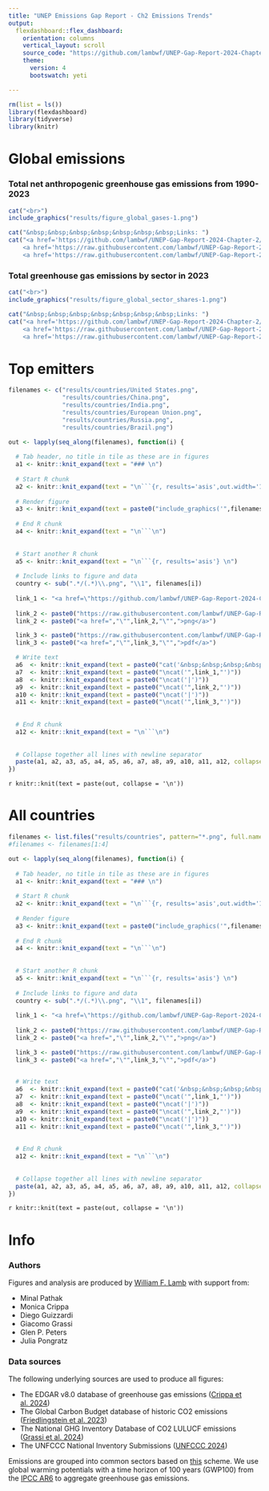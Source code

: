 ```yaml
---
title: "UNEP Emissions Gap Report - Ch2 Emissions Trends"
output: 
  flexdashboard::flex_dashboard:
    orientation: columns
    vertical_layout: scroll
    source_code: "https://github.com/lambwf/UNEP-Gap-Report-2024-Chapter-2"
    theme:
      version: 4
      bootswatch: yeti

---
```


<style type="text/css">

body {
	width: 940px;
	margin: auto;
}

html {
  font-size: 14px;
}

.chart-title {  /* chart_title  */
  font-size: 16px;

.figure-title {  /* figure_title  */
  color: red;
  font-size: 20px;


</style>



```r

rm(list = ls())
library(flexdashboard)
library(tidyverse)
library(knitr)

```


Global emissions
=====================================  

### Total net anthropogenic greenhouse gas emissions from 1990-2023

```r
cat("<br>")
include_graphics("results/figure_global_gases-1.png")

```
```r

cat("&nbsp;&nbsp;&nbsp;&nbsp;&nbsp;&nbsp;&nbsp;Links: ")
cat("<a href='https://github.com/lambwf/UNEP-Gap-Report-2024-Chapter-2/raw/main/results/UNEP-Gap-Report-2024-Chapter-2-Data-Global.xlsx'>data</a>|
    <a href='https://raw.githubusercontent.com/lambwf/UNEP-Gap-Report-2024-Chapter-2/main/results/figure_global_gases-1.png'>png</a>|
    <a href='https://raw.githubusercontent.com/lambwf/UNEP-Gap-Report-2024-Chapter-2/main/results/figure_global_gases-1.pdf'>pdf</a>")
```



### Total greenhouse gas emissions by sector in 2023

```r
cat("<br>")
include_graphics("results/figure_global_sector_shares-1.png")

```
```r

cat("&nbsp;&nbsp;&nbsp;&nbsp;&nbsp;&nbsp;&nbsp;Links: ")
cat("<a href='https://github.com/lambwf/UNEP-Gap-Report-2024-Chapter-2/raw/main/results/UNEP-Gap-Report-2024-Chapter-2-Data-Global.xlsx'>data</a>|
    <a href='https://raw.githubusercontent.com/lambwf/UNEP-Gap-Report-2024-Chapter-2/main/results/figure_global_sector_shares-1.png'>png</a>|
    <a href='https://raw.githubusercontent.com/lambwf/UNEP-Gap-Report-2024-Chapter-2/main/results/figure_global_sector_shares-1.pdf'>pdf</a>")

```

Top emitters
=====================================  


```r

filenames <- c("results/countries/United States.png",
               "results/countries/China.png",
               "results/countries/India.png",
               "results/countries/European Union.png",
               "results/countries/Russia.png",
               "results/countries/Brazil.png")

out <- lapply(seq_along(filenames), function(i) {
  
  # Tab header, no title in tile as these are in figures
  a1 <- knitr::knit_expand(text = "### \n")
  
  # Start R chunk
  a2 <- knitr::knit_expand(text = "\n```{r, results='asis',out.width='100%'} \n")
  
  # Render figure
  a3 <- knitr::knit_expand(text = paste0("include_graphics('",filenames[i],"')"))
  
  # End R chunk
  a4 <- knitr::knit_expand(text = "\n```\n")
  
  
  # Start another R chunk
  a5 <- knitr::knit_expand(text = "\n```{r, results='asis'} \n")
  
  # Include links to figure and data
  country <- sub(".*/(.*)\\.png", "\\1", filenames[i])
  
  link_1 <- "<a href=\"https://github.com/lambwf/UNEP-Gap-Report-2024-Chapter-2/raw/main/results/UNEP-Gap-Report-2024-Chapter-2-Data-Countries.xlsx\">data</a>"
  
  link_2 <- paste0("https://raw.githubusercontent.com/lambwf/UNEP-Gap-Report-2024-Chapter-2/main/results/countries/",country,".png")
  link_2 <- paste0("<a href=","\"",link_2,"\"",">png</a>")

  link_3 <- paste0("https://raw.githubusercontent.com/lambwf/UNEP-Gap-Report-2024-Chapter-2/main/results/countries/",country,".pdf")
  link_3 <- paste0("<a href=","\"",link_3,"\"",">pdf</a>")

  # Write text
  a6  <- knitr::knit_expand(text = paste0("cat('&nbsp;&nbsp;&nbsp;&nbsp;&nbsp;&nbsp;&nbsp;','",country,": ')"))
  a7  <- knitr::knit_expand(text = paste0("\ncat('",link_1,"')"))
  a8  <- knitr::knit_expand(text = paste0("\ncat('|')"))
  a9  <- knitr::knit_expand(text = paste0("\ncat('",link_2,"')"))
  a10 <- knitr::knit_expand(text = paste0("\ncat('|')"))
  a11 <- knitr::knit_expand(text = paste0("\ncat('",link_3,"')"))
  
  
  # End R chunk
  a12 <- knitr::knit_expand(text = "\n```\n")
  
  
  # Collapse together all lines with newline separator
  paste(a1, a2, a3, a5, a4, a5, a6, a7, a8, a9, a10, a11, a12, collapse = '\n') 
})


```

`r knitr::knit(text = paste(out, collapse = '\n'))`



All countries
=====================================  


```r

filenames <- list.files("results/countries", pattern="*.png", full.names=TRUE)
#filenames <- filenames[1:4]

out <- lapply(seq_along(filenames), function(i) {
  
  # Tab header, no title in tile as these are in figures
  a1 <- knitr::knit_expand(text = "### \n")
  
  # Start R chunk
  a2 <- knitr::knit_expand(text = "\n```{r, results='asis',out.width='100%'} \n")
  
  # Render figure
  a3 <- knitr::knit_expand(text = paste0("include_graphics('",filenames[i],"')"))
  
  # End R chunk
  a4 <- knitr::knit_expand(text = "\n```\n")
  
  
  # Start another R chunk
  a5 <- knitr::knit_expand(text = "\n```{r, results='asis'} \n")
  
  # Include links to figure and data
  country <- sub(".*/(.*)\\.png", "\\1", filenames[i])
  
  link_1 <- "<a href=\"https://github.com/lambwf/UNEP-Gap-Report-2024-Chapter-2/raw/main/results/UNEP-Gap-Report-2024-Chapter-2-Data-Countries.xlsx\">data</a>"
  
  link_2 <- paste0("https://raw.githubusercontent.com/lambwf/UNEP-Gap-Report-2024-Chapter-2/main/results/countries/",country,".png")
  link_2 <- paste0("<a href=","\"",link_2,"\"",">png</a>")

  link_3 <- paste0("https://raw.githubusercontent.com/lambwf/UNEP-Gap-Report-2024-Chapter-2/main/results/countries/",country,".pdf")
  link_3 <- paste0("<a href=","\"",link_3,"\"",">pdf</a>")

  
  # Write text
  a6  <- knitr::knit_expand(text = paste0("cat('&nbsp;&nbsp;&nbsp;&nbsp;&nbsp;&nbsp;&nbsp;','",country,": ')"))
  a7  <- knitr::knit_expand(text = paste0("\ncat('",link_1,"')"))
  a8  <- knitr::knit_expand(text = paste0("\ncat('|')"))
  a9  <- knitr::knit_expand(text = paste0("\ncat('",link_2,"')"))
  a10 <- knitr::knit_expand(text = paste0("\ncat('|')"))
  a11 <- knitr::knit_expand(text = paste0("\ncat('",link_3,"')"))
  
  
  # End R chunk
  a12 <- knitr::knit_expand(text = "\n```\n")
  
  
  # Collapse together all lines with newline separator
  paste(a1, a2, a3, a5, a4, a5, a6, a7, a8, a9, a10, a11, a12, collapse = '\n') 
})


```

`r knitr::knit(text = paste(out, collapse = '\n'))`


Info
=====================================


### Authors

Figures and analysis are produced by <a href="https://www.mcc-berlin.net/en/about/team/lamb-william.html">William F. Lamb</a> with support from:

* Minal Pathak
* Monica Crippa
* Diego Guizzardi
* Giacomo Grassi
* Glen P. Peters
* Julia Pongratz


### Data sources

The following underlying sources are used to produce all figures:

* The EDGAR v8.0 database of greenhouse gas emissions (<a href="https://edgar.jrc.ec.europa.eu/dataset_ghg80">Crippa et al. 2024</a>)
* The Global Carbon Budget database of historic CO2 emissions (<a href="https://globalcarbonbudget.org/carbonbudget2023/">Friedlingstein et al. 2023</a>)
* The National GHG Inventory Database of CO2 LULUCF emissions (<a href="https://zenodo.org/records/7190601">Grassi et al. 2024</a>)
* The UNFCCC National Inventory Submissions (<a href="https://unfccc.int/ghg-inventories-annex-i-parties/2023">UNFCCC 2024</a>)

Emissions are grouped into common sectors based on <a href="https://github.com/lambwf/UNEP-Gap-Report-2024-Chapter-2/raw/main/sources/cc_sectors.xlsx">this</a> scheme. We use global warming potentials with a time horizon of 100 years (GWP100) from the <a href="https://github.com/openclimatedata/globalwarmingpotentials">IPCC AR6</a> to aggregate greenhouse gas emissions.


